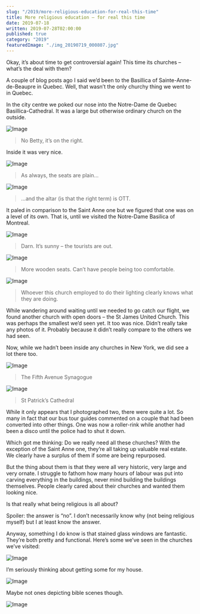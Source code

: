 ```yaml
---
slug: "/2019/more-religious-education-for-real-this-time"
title: More religious education – for real this time
date: 2019-07-18
written: 2019-07-28T02:00:00
published: true
category: "2019"
featuredImage: "./img_20190719_000807.jpg"
---
```


Okay, it’s about time to get controversial again! This time its churches – what’s the deal with them?

A couple of blog posts ago I said we’d been to the Basillica of Sainte-Anne-de-Beaupre in Quebec. Well, that wasn’t the only churchy thing we went to in Quebec.

In the city centre we poked our nose into the Notre-Dame de Quebec Basillica-Cathedral. It was a large but otherwise ordinary church on the outside.

![Image](img_20190716_004431.jpg)

> No Betty, it’s on the right.

Inside it was very nice.

![Image](img_20190716_004710.jpg)

> As always, the seats are plain…

![Image](img_20190716_005424.jpg)

> …and the altar (is that the right term) is OTT.

It paled in comparison to the Saint Anne one but we figured that one was on a level of its own. That is, until we visited the Notre-Dame Basilica of Montreal.

![Image](img_20190718_235737.jpg)

> Darn. It’s sunny – the tourists are out.

![Image](img_20190719_000608.jpg)

> More wooden seats. Can’t have people being too comfortable.

![Image](img_20190719_000807.jpg)

> Whoever this church employed to do their lighting clearly knows what they are doing.

While wandering around waiting until we needed to go catch our flight, we found another church with open doors – the St James United Church. This was perhaps the smallest we’d seen yet. It too was nice. Didn’t really take any photos of it. Probably because it didn’t really compare to the others we had seen.

Now, while we hadn’t been inside any churches in New York, we did see a lot there too.

![Image](img_20190711_040343.jpg)

> The Fifth Avenue Synagogue

![Image](img_20190713_062708.jpg)

> St Patrick’s Cathedral

While it only appears that I photographed two, there were quite a lot. So many in fact that our bus tour guides commented on a couple that had been converted into other things. One was now a roller-rink while another had been a disco until the police had to shut it down.

Which got me thinking: Do we really need all these churches? With the exception of the Saint Anne one, they’re all taking up valuable real estate. We clearly have a surplus of them if some are being repurposed.

But the thing about them is that they were all very historic, very large and very ornate. I struggle to fathom how many hours of labour was put into carving everything in the buildings, never mind building the buildings themselves. People clearly cared about their churches and wanted them looking nice.

Is that really what being religious is all about?

Spoiler: the answer is “no”. I don’t necessarily know why (not being religious myself) but I at least know the answer.

Anyway, something I do know is that stained glass windows are fantastic. They’re both pretty and functional. Here’s some we’ve seen in the churches we’ve visited:

![Image](img_20190719_020339.jpg)

I’m seriously thinking about getting some for my house.

![Image](img_20190719_001049.jpg)

Maybe not ones depicting bible scenes though.

![Image](img_20190716_005600.jpg)